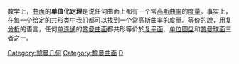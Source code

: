{{Expand English|Uniformization theorem}}
数学上，[[曲面|曲面]]的'''单值化定理'''是说任何曲面上都有一个常[[高斯曲率|高斯曲率]]的[[度量|度量]]。事实上，在每一个给定的[[共形类|共形类]]中我们都可以找到一个常高斯曲率的度量。等价的說，用[[复分析|复分析]]的语言，任何[[单连通|单连通]]的[[黎曼曲面|黎曼曲面]]都共形等价於[[复平面|复平面]]、[[单位圆盘|单位圆盘]]和[[黎曼球面|黎曼球面]]三者之一。
{{geometry-stub}}

[[Category:黎曼几何|Category:黎曼几何]]
[[Category:黎曼曲面|Category:黎曼曲面]]
[[Category:数学定理|D]]
